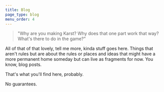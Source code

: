 ```yaml
---
title: Blog
page_type: blog
menu_order: 4
---
```


> "Why are you making Karst? Why does that one part work that way? What's there to do in the game?"

All of that of that lovely, tell me more, kinda stuff goes here. Things that aren't rules but are about the rules or places and ideas that might have a more permanent home someday but can live as fragments for now. You know, blog posts.

That's what you'll find here, probably.

No guarantees.
